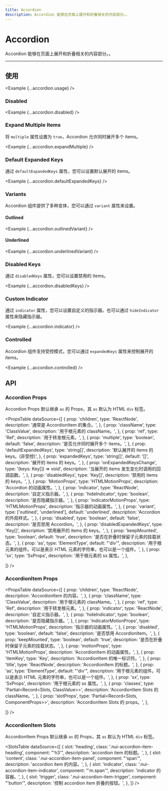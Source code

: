 ```yaml
---
title: Accordion
description: Accordion 能够在页面上展开和折叠相关的内容部分。。
---
```



# Accordion

Accordion 能够在页面上展开和折叠相关的内容部分。。

<ComponentLinks component='accordion' ariaCompatible />

---

## 使用

<Example {...accordion.usage} />

### Disabled

<Example {...accordion.disabled} />

### Expand Multiple Items

将 `multiple` 属性设置为 `true`，Accordion 允许同时展开多个 items。

<Example {...accordion.expandMultiple} />

### Default Expanded Keys

通过 `defaultExpandedKeys` 属性，您可以设置默认展开的 items。

<Example {...accordion.defaultExpandedKeys} />

### Variants

Accordion 组件提供了多种变体，您可以通过 `variant` 属性来设置。

#### Outlined

<Example {...accordion.outlinedVariant} />

#### Underlined

<Example {...accordion.underlinedVariant} />

### Disabled Keys

通过 `disabledKeys` 属性，您可以设置禁用的 items。

<Example {...accordion.disabledKeys} />

### Custom Indicator

通过 `indicator` 属性，您可以设置自定义的指示器。也可以通过 `hideIndicator` 属性来隐藏指示器。

<Example {...accordion.indicator} />

### Controlled

Accordion 组件支持受控模式，您可以通过 `expandedKeys` 属性来控制展开的 items。

<Example {...accordion.controlled} />

## API

### Accordion Props

Accordion Props 默认继承 `as` 的 Props，其 `as` 默认为 HTML `div` 标签。

<PropsTable
  dataSource={[
    {
      prop: 'children',
      type: 'ReactNode',
      description: '通常是 AccordionItem 的集合。',
    },
    {
      prop: 'className',
      type: 'ClassValue',
      description: '用于根元素的 className。',
    },
    {
      prop: 'ref',
      type: 'Ref',
      description: '用于转发根元素。',
    },
    {
      prop: 'multiple',
      type: 'boolean',
      default: 'false',
      description: '是否允许同时展开多个 items。',
    },
    {
      prop: 'defaultExpandedKeys',
      type: 'string[]',
      description: '默认展开的 items 的 keys。(非受控)',
    },
    {
      prop: 'expandedKeys',
      type: 'string[]',
      default: '[]',
      description: '展开的 items 的 keys。',
    },
    {
      prop: 'onExpandedKeysChange',
      type: '(keys: Key[]) => void',
      description: '当展开的 items 发生变化时调用的回调函数。',
    },
    {
      prop: 'disabledKeys',
      type: 'Key[]',
      description: '禁用的 items 的 keys。',
    },
    {
      prop: 'MotionProps',
      type: 'HTMLMotionProps',
      description: 'Accordion 的动画属性。',
    },
    {
      prop: 'indicator',
      type: 'ReactNode',
      description: '自定义指示器。',
    },
    {
      prop: 'hideIndicator',
      type: 'boolean',
      description: '是否隐藏指示器。',
    },
    {
      prop: 'indicatorMotionProps',
      type: 'HTMLMotionProps',
      description: '指示器的动画属性。',
    },
    {
      prop: 'variant',
      type: ['outlined', 'underlined'],
      default: 'underlined',
      description: 'Accordion 的外观样式。',
    },
    {
      prop: 'disabled',
      type: 'boolean',
      default: 'false',
      description: '是否禁用 Accordion。',
    },
    {
      prop: 'disabledExpandedKeys',
      type: 'Key[]',
      description: '禁用展开的 items 的 keys。',
    },
    {
      prop: 'keepMounted',
      type: 'boolean',
      default: 'true',
      description: '是否在折叠时保留子元素的挂载状态。',
    },
    {
      prop: 'as',
      type: 'ElementType',
      default: "'div'",
      description:
        '用于根元素的组件。可以是表示 HTML 元素的字符串，也可以是一个组件。',
    },
    {
      prop: 'sx',
      type: 'SxProps<AccordionOwnerState>',
      description: '用于根元素的 sx 属性。',
    },

]}
/>

### AccordionItem Props

<PropsTable
  dataSource={[
    {
      prop: 'children',
      type: 'ReactNode',
      description: 'AccordionItem 的内容。',
    },
    {
      prop: 'className',
      type: 'ClassValue',
      description: '用于根元素的 className。',
    },
    {
      prop: 'ref',
      type: 'Ref',
      description: '用于转发根元素。',
    },
    {
      prop: 'indicator',
      type: 'ReactNode',
      description: '自定义指示器。',
    },
    {
      prop: 'hideIndicator',
      type: 'boolean',
      description: '是否隐藏指示器。',
    },
    {
      prop: 'indicatorMotionProps',
      type: 'HTMLMotionProps',
      description: '指示器的动画属性。',
    },
    {
      prop: 'disabled',
      type: 'boolean',
      default: 'false',
      description: '是否禁用 AccordionItem。',
    },
    {
      prop: 'keepMounted',
      type: 'boolean',
      default: 'true',
      description: '是否在折叠时保留子元素的挂载状态。',
    },
    {
      prop: 'motionProps',
      type: 'HTMLMotionProps',
      description: 'AccordionItem 的动画属性。',
    },
    {
      prop: 'itemKey',
      type: 'Key',
      description: 'AccordionItem 的唯一标识符。',
    },
    {
      prop: 'title',
      type: 'ReactNode',
      description: 'AccordionItem 的标题。',
    },
    {
      prop: 'as',
      type: 'ElementType',
      default: "'div'",
      description:
        '用于根元素的组件。可以是表示 HTML 元素的字符串，也可以是一个组件。',
    },
    {
      prop: 'sx',
      type: 'SxProps<AccordionItemOwnerState>',
      description: '用于根元素的 sx 属性。',
    },
    {
      prop: 'classes',
      type: 'Partial<Record<Slots, ClassValue>>',
      description: 'AccordionItem Slots 的 className。',
    },
    {
      prop: 'slotProps',
      type: 'Partial<Record<Slots, ComponentProps>>',
      description: 'AccordionItem Slots 的 props。',
    },

]}
/>

### AccordionItem Slots

AccordionItem Props 默认继承 `as` 的 Props，其 `as` 默认为 HTML `div` 标签。

<SlotsTable
  dataSource={[
    {
      slot: 'heading',
      class: '.nui-accordion-item-heading',
      component: "'h3'",
      description: 'accordion item 的标题。',
    },
    {
      slot: 'content',
      class: '.nui-accordion-item-panel',
      component: "'span'",
      description: 'accordion item 的内容。',
    },
    {
      slot: 'indicator',
      class: '.nui-accordion-item-indicator',
      component: "'m.span'",
      description: 'indicator 的容器。',
    },
    {
      slot: 'trigger',
      class: '.nui-accordion-item-trigger',
      component: "'button'",
      description: '控制 accordion item 折叠的按钮。',
    },
  ]}
/>

